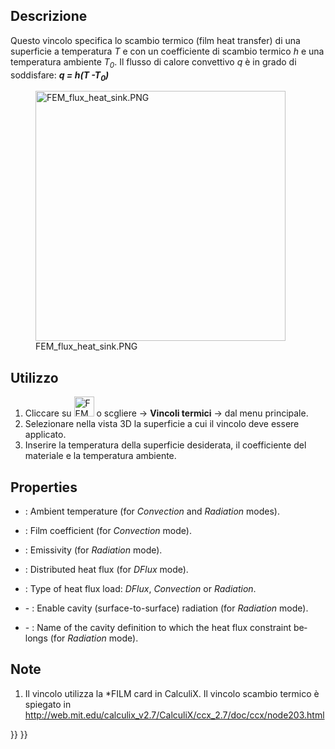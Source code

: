 <languages/>

<div class="mw-translate-fuzzy">
{{Docnav/it|[[FEM_ConstraintInitialTemperature/it|Vincolo temperatura iniziale]]|[[FEM_ConstraintTemperature/it|Vincolo temperatura]]|[[FEM_Workbench/it|FEM]]|IconL=FEM_ConstraintInitialTemperature.png|IconC=Workbench_FEM.svg|IconR=FEM_ConstraintTemperature.png}}
</div>

<div class="mw-translate-fuzzy">
{{GuiCommand/it
|Name=FEM_ConstraintHeatflux
|Name/it=Scambio termico
|MenuLocation=Modello → Vincoli termici → Vincolo scambio termico
|Workbenches=[[FEM_Workbench/it|FEM]]
|Shortcut=
|SeeAlso=[[FEM_tutorial/it|Tutorial FEM]]
}}
</div>

<span id="Description"></span>
==Descrizione==

<div class="mw-translate-fuzzy">
Questo vincolo specifica lo scambio termico (film heat transfer)  di una superficie a temperatura ''T'' e con un coefficiente di scambio termico ''h'' e una temperatura ambiente ''T<sub>0</sub> ''. Il flusso di calore convettivo ''q'' è in grado di soddisfare: '''''q = h(T -T<sub>0</sub>)'''''
</div>

[[Image:FEM_flux_heat_sink.PNG|400px]]
<div lang="en" dir="ltr" class="mw-content-ltr">
{{Caption|Heat sink with convective heat flux load on the surfaces exposed to air}}
</div>

<span id="Usage"></span>
==Utilizzo==

<div class="mw-translate-fuzzy">
#Cliccare su [[Image:FEM_ConstraintHeatflux.png|32px]] o scgliere {{KEY|Modello}} → '''Vincoli termici'''  →  {{KEY|[[Image:FEM_ConstraintHeatflux.png|32px]] Vincolo Scambio termico}} dal menu principale.
#Selezionare nella vista 3D la superficie a cui il vincolo deve essere applicato.
#Inserire la temperatura della superficie desiderata, il coefficiente del materiale e la temperatura ambiente.
</div>

<div lang="en" dir="ltr" class="mw-content-ltr">
==Properties==
</div>

<div lang="en" dir="ltr" class="mw-content-ltr">
* {{PropertyData|Ambient Temp}}: Ambient temperature (for ''Convection'' and ''Radiation'' modes).
* {{PropertyData|Film Coef}}: Film coefficient (for ''Convection'' mode).
* {{PropertyData|Emissivity}}: Emissivity (for ''Radiation'' mode).
* {{PropertyData|DFlux}}: Distributed heat flux (for ''DFlux'' mode).
* {{PropertyData|Constraint Type}}: Type of heat flux load: ''DFlux'', ''Convection'' or ''Radiation''.
* {{PropertyData|Cavity Radiation}} - {{Version|1.1}}: Enable cavity (surface-to-surface) radiation (for ''Radiation'' mode).
* {{PropertyData|Cavity Name}} - {{Version|1.1}}: Name of the cavity definition to which the heat flux constraint belongs (for ''Radiation'' mode).
</div>

<span id="Notes"></span>
==Note==

<div class="mw-translate-fuzzy">
#Il vincolo utilizza la *FILM card in CalculiX. Il vincolo scambio termico è spiegato in http://web.mit.edu/calculix_v2.7/CalculiX/ccx_2.7/doc/ccx/node203.html
</div>


<div class="mw-translate-fuzzy">
{{Docnav/it|[[FEM_ConstraintInitialTemperature/it|Vincolo temperatura iniziale]]|[[FEM_ConstraintTemperature/it|Vincolo temperatura]]|[[FEM_Workbench/it|FEM]]|IconL=FEM_ConstraintInitialTemperature.png|IconC=Workbench_FEM.svg|IconR=FEM_ConstraintTemperature.png}}
</div>

{{FEM Tools navi{{#translation:}}}}
{{Userdocnavi{{#translation:}}}}